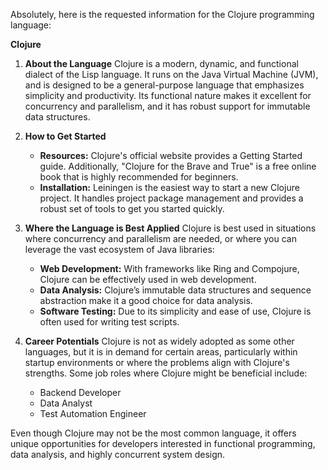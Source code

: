 Absolutely, here is the requested information for the Clojure programming language:

**Clojure**

1. **About the Language**
   Clojure is a modern, dynamic, and functional dialect of the Lisp language. It runs on the Java Virtual Machine (JVM), and is designed to be a general-purpose language that emphasizes simplicity and productivity. Its functional nature makes it excellent for concurrency and parallelism, and it has robust support for immutable data structures.

2. **How to Get Started**

   - **Resources:** Clojure's official website provides a Getting Started guide. Additionally, "Clojure for the Brave and True" is a free online book that is highly recommended for beginners.
   - **Installation:** Leiningen is the easiest way to start a new Clojure project. It handles project package management and provides a robust set of tools to get you started quickly.

3. **Where the Language is Best Applied**
   Clojure is best used in situations where concurrency and parallelism are needed, or where you can leverage the vast ecosystem of Java libraries:

   - **Web Development:** With frameworks like Ring and Compojure, Clojure can be effectively used in web development.
   - **Data Analysis:** Clojure’s immutable data structures and sequence abstraction make it a good choice for data analysis.
   - **Software Testing:** Due to its simplicity and ease of use, Clojure is often used for writing test scripts.

4. **Career Potentials**
   Clojure is not as widely adopted as some other languages, but it is in demand for certain areas, particularly within startup environments or where the problems align with Clojure's strengths. Some job roles where Clojure might be beneficial include:
   - Backend Developer
   - Data Analyst
   - Test Automation Engineer

Even though Clojure may not be the most common language, it offers unique opportunities for developers interested in functional programming, data analysis, and highly concurrent system design.
